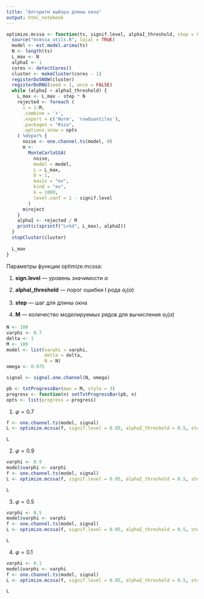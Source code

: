 ```yaml
---
title: "Алгоритм выбора длины окна"
output: html_notebook
---
```


```r
optimize.mcssa <- function(ts, signif.level, alphaI_threshold, step = 0.1, M = 100) {
  source("mcmssa_utils.R", local = TRUE)
  model <- est.model.arima(ts)
  N <- length(ts)
  L_max <- N
  alphaI <- 1
  cores <- detectCores()
  cluster <- makeCluster(cores - 1)
  registerDoSNOW(cluster)
  registerDoRNG(seed = 1, once = FALSE)
  while (alphaI > alphaI_threshold) {
    L_max <- L_max - step * N
    rejected <- foreach (
      i = 1:M,
      .combine = '+',
      .export = c('Norm', 'rowQuantiles'),
      .packages = "Rssa",
      .options.snow = opts
    ) %dopar% {
      noise <- one.channel.ts(model, 0)
      m <-
        MonteCarloSSA(
          noise,
          model = model,
          L = L_max,
          D = 1,
          basis = "ev",
          kind = "ev",
          G = 1000,
          level.conf = 1 - signif.level
        )
      m$reject
    }
    alphaI <- rejected / M
    print(c(sprintf("L=%d", L_max), alphaI))
  }
  stopCluster(cluster)
  
  L_max
}
```

Параметры функции optimize.mcssa:

1. **sign.level** --- уровень значимости $\alpha$

2. **alphaI_threshold** --- порог ошибки I рода $\alpha_I(\alpha)$

3. **step** --- шаг для длины окна

4. **M** --- количество моделируемых рядов для вычисления $\alpha_I(\alpha)$

```r
N <- 100
varphi <- 0.7
delta <- 1
M <- 100
model <- list(varphi = varphi,
              delta = delta,
              N = N)
omega <- 0.075

signal <- signal.one.channel(N, omega)
```

```r
pb <- txtProgressBar(max = M, style = 3)
progress <- function(n) setTxtProgressBar(pb, n)
opts <- list(progress = progress)
```

1. $\varphi=0.7$
```r
f <- one.channel.ts(model, signal)
L <- optimize.mcssa(f, signif.level = 0.05, alphaI_threshold = 0.5, step = 0.1, M = M)
```

```r
L
```

2. $\varphi=0.9$
```r
varphi <- 0.9
model$varphi <- varphi
f <- one.channel.ts(model, signal)
L <- optimize.mcssa(f, signif.level = 0.05, alphaI_threshold = 0.5, step = 0.1, M = M)
```

```r
L
```

3. $\varphi=0.5$
```r
varphi <- 0.5
model$varphi <- varphi
f <- one.channel.ts(model, signal)
L <- optimize.mcssa(f, signif.level = 0.05, alphaI_threshold = 0.5, step = 0.1, M = M)
```

```r
L
```

4. $\varphi=0.1$
```r
varphi <- 0.1
model$varphi <- varphi
f <- one.channel.ts(model, signal)
L <- optimize.mcssa(f, signif.level = 0.05, alphaI_threshold = 0.5, step = 0.1, M = M)
```

```r
L
```


